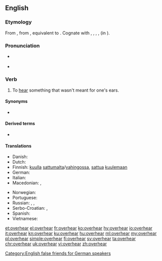 ==English==

===Etymology===
From {{inh|en|enm|*overheren}}, from {{inh|en|ang|oferhīeran||to overhear, hear, disobey, disregard, neglect}}, equivalent to {{prefix|over|hear|lang=en}}. Cognate with {{cog|nl|overhoren||to hear, hear about}}, {{cog|de|überhören||to not hear, ignore}}, {{cog|da|overhøre||to overhear}}, {{cog|is|yfirheyra||to hear}}, {{cog|got|*𐌿𐍆𐌰𐍂𐌷𐌰𐌿𐍃𐌾𐌰𐌽|t=to disregard, disobey}} (in {{m|got|𐌿𐍆𐌰𐍂𐌷𐌰𐌿𐍃𐌴𐌹𐌽𐍃}}).

===Pronunciation===
* {{a|US}} {{IPA|/oʊ.vɚ.hɪɚ/|lang=en}}
* {{rhymes|ɪə(ɹ)|lang=en}}

===Verb===
{{en-verb|overhears|overhearing|overheard}}

# To [[hear]] something that wasn't meant for one's ears.

====Synonyms====
* {{l|en|eavesdrop}}

====Derived terms====
* {{l|en|overhearer}}

====Translations====
{{trans-top|To hear something that wasn't meant for one's ears}}
* Danish: {{t+|da|overhøre}}
* Dutch: {{t|nl|luistervinken}}
* Finnish: [[kuulla]] [[sattumalta]]/[[vahingossa]], [[sattua]] [[kuulla|kuulemaan]]
* German: {{t|de|zufällig mit anhören}}
* Italian: {{t|it|origliare}}
* Macedonian: {{t|mk|наслушува|tr=naslúšuva}}, {{t|mk|наслушнува|tr=naslúšnuva}}
{{trans-mid}}
* Norwegian: {{t|no|overhøre}}
* Portuguese: {{t|pt|[[ouvir]]/[[escutar]] [[por acaso]]/[[sem querer]]}}
* Russian: {{t+|ru|подслу́шивать|impf}}, {{t+|ru|подслу́шать|pf}}, {{t|ru|случа́йно услы́шать}}
* Serbo-Croatian: {{t+|sh|načuti}}, {{t|sh|nasluhnuti}}
* Spanish: {{t|es|escuchar por casualidad}}
* Vietnamese: {{t+|vi|nghe lén}}
{{trans-bottom}}

[[Category:English false friends for German speakers]]

[[et:overhear]]
[[el:overhear]]
[[fr:overhear]]
[[ko:overhear]]
[[hy:overhear]]
[[io:overhear]]
[[it:overhear]]
[[kn:overhear]]
[[ku:overhear]]
[[hu:overhear]]
[[ml:overhear]]
[[my:overhear]]
[[pl:overhear]]
[[simple:overhear]]
[[fi:overhear]]
[[sv:overhear]]
[[ta:overhear]]
[[chr:overhear]]
[[uk:overhear]]
[[vi:overhear]]
[[zh:overhear]]